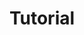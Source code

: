 ---
type: general
credit:
- Thomas Quig
featured: false
location: Zoom
recording: 'https://youtu.be/uwYNdxmAn8w'
slides: sigpwny_tutorial_meeting.pdf
tags:
- welcome
- intro
- setup
- terminal
- wsl
- categories
time_start: 2021-09-02T18:00:00.000000-05:00
title: Tutorial
week_number: 1
---